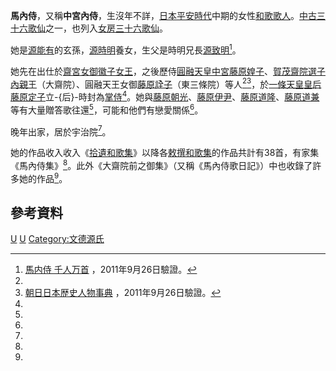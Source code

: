 {{japanese|japanese=馬 内侍|kana=うま の ないし|romaji=Uma no Naishi||舊寫 =馬 内侍|}}
'''馬內侍'''，又稱'''中宮內侍'''，生沒年不詳，[[日本|日本]][[平安時代|平安時代]]中期的女性[[和歌|和歌]][[歌人|歌人]]。[[中古三十六歌仙|中古三十六歌仙]]之一，也列入[[女房三十六歌仙|女房三十六歌仙]]。

她是[[源能有|源能有]]的玄孫，[[源時明|源時明]]養女，生父是時明兄長[[源致明|源致明]]<ref name=sennin>[http://www.asahi-net.or.jp/~sg2h-ymst/yamatouta/sennin/umanaisi.html 馬内侍 千人万首] {{Wayback|url=http://www.asahi-net.or.jp/~sg2h-ymst/yamatouta/sennin/umanaisi.html |date=20201130103845 }}，2011年9月26日驗證。{{Ja}}</ref>。

她先在出仕於[[齋宮|齋宮]][[女御|女御]][[徽子女王|徽子女王]]，之後歷侍[[圓融天皇|圓融天皇]][[中宮|中宮]][[藤原媓子|藤原媓子]]、[[齋院|賀茂齋院]][[選子內親王|選子內親王]]（大齋院）、圓融天王女御[[藤原詮子|藤原詮子]]（東三條院）等人<ref name=sennin /><ref name=asashi>[http://kotobank.jp/word/%E9%A6%AC%E5%86%85%E4%BE%8D 朝日日本歴史人物事典] {{Wayback|url=http://kotobank.jp/word/%E9%A6%AC%E5%86%85%E4%BE%8D |date=20140225153421 }}，2011年9月26日驗證。{{Ja}}</ref>，於[[一條天皇|一條天皇]][[皇后|皇后]][[藤原定子|藤原定子]]立-{后}-時封為[[掌侍|掌侍]]<ref name=sennin />。她與[[藤原朝光|藤原朝光]]、[[藤原伊尹|藤原伊尹]]、[[藤原道隆|藤原道隆]]、[[藤原道兼|藤原道兼]]等有大量贈答歌往還<ref name=asashi />，可能和他們有戀愛關係<ref name=sennin />。

晚年出家，居於宇治院<ref name=sennin />。

她的作品收入收入《[[拾遺和歌集|拾遺和歌集]]》以降各[[敕撰和歌集|敕撰和歌集]]的作品共計有38首，有家集《馬內侍集》<ref name=asashi />。此外《大齋院前之御集》（又稱《馬內侍歌日記》）中也收錄了許多她的作品<ref name=sennin />。

==參考資料==
<div class="references-small">
<references/>
</div>

[[Category:平安時代女官|U]]
[[Category:平安時代女性歌人|U]]
[[Category:文德源氏|Category:文德源氏]]
